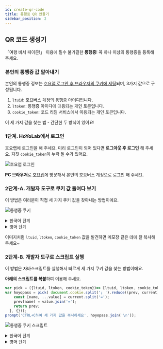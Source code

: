 ```yaml
---
id: create-qr-code
title: 통행증 QR 만들기
sidebar_position: 2
---
```



## QR 코드 생성기

<CreateQrCode />


「여행 비서 페이몬!」 이용에 필수 불가결한 **통행증**! 꼭 하나 이상의 통행증을 등록해 주세요.

### 본인의 통행증 값 알아내기

본인의 통행증 정보는 <u>호요랩 로그인 후 브라우저의 쿠키에 세팅</u>되며, 3가지 값으로 구성됩니다.

1. `ltuid`: 호요버스 계정의 통행증 아이디입니다.
2. `ltoken`: 통행증 아이디에 대응되는 개인 토큰입니다.
3. `cookie_token`: 코드 리딤 서비스에서 이용되는 개인 토큰입니다. 



이 세 가지 값을 찾는 법 - 간단한 두 방식이 있어요!

### **1단계. HoYoLab에서 로그인**

호요랩에 로그인을 해 주세요. 미리 로그인이 되어 있다면 **로그아웃 후 로그인** 해 주세요. 자칫 `cookie_token`이 누락 될 수가 있어요.

![호요랩 로그인](resources\hoyopass_login.png)

**PC 브라우저**로 [호요랩](https://www.hoyolab.com/home)에 방문해서 본인의 호요버스 계정으로 로그인 해 주세요.

### 2단계-A. 개발자 도구로 쿠키 값 들여다 보기

이 방법은 여러분이 직접 세 가지 쿠키 값을 찾아내는 방법이에요.

![통행증 쿠키](resources\hoyopass_cookies.png)


<details>
  <summary>한국어 단계</summary>
   `개발자도구(F12)` > `응용 프로그램` 탭> `저장소` 섹션> `쿠키` 항목> 호요랩 URL 주소 클릭!
</details>

<details>
  <summary>영어 단계</summary>
   `DevTools(F12)`> `Application` 탭> `Storage` 섹션> `Cookies` 항목> 호요랩 URL 주소 클릭!
</details>


이미지처럼 `ltuid`, `ltoken`, `cookie_token` 값을 발견하면 메모장 같은 데에 잘 복사해 두세요~

### 2단계-B. 개발자 도구로 스크립트 실행

이 방법은 자바스크립트를 실행해서 빠르게 세 가지 쿠키 값을 찾는 방법이에요.

**아래의 스크립트를 복붙**하여 이용해 주세요.

```javascript
var pick = ({ltuid, ltoken, cookie_token})=> [ltuid, ltoken, cookie_token];
var hoyopass = pick( document.cookie.split('; ').reduce((prev, current) => {
    const [name, ...value] = current.split('=');
    prev[name] = value.join('=');
    return prev;
  }, {}));
prompt('CTRL+C하여 세 가지 값을 복사하세요', hoyopass.join('\n'));
```

![통행증 쿠키 스크립트](resources\hoyopass_cookies_script.png)

<details>
  <summary>한국어 단계</summary>
   `개발자도구(F12)` > `콘솔` 탭>  스크립트를 붙여넣고 엔터> 팝업 창의 쿠키 정보를 CTRL+C 복사!
</details>

<details>
  <summary>영어 단계</summary>
   `DevTools(F12)`> `Console` 탭>  스크립트를 붙여넣고 엔터> 팝업 창의 쿠키 정보를 CTRL+C 복사!
</details>